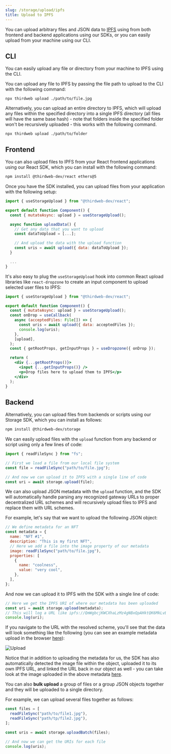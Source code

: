 ```yaml
---
slug: /storage/upload/ipfs
title: Upload to IPFS
---
```


You can upload arbitrary files and JSON data to [IPFS](https://ipfs.io) using from both frontend and backend applications using our SDKs, or you can easily upload from your machine using our CLI.

## CLI

You can easily upload any file or directory from your machine to IPFS using the CLI.

You can upload any file to IPFS by passing the file path to upload to the CLI with the following command:

```
npx thirdweb upload ./path/to/file.jpg
```

Alternatively, you can upload an entire directory to IPFS, which will upload any files within the specified directory into a single IPFS directory (all files will have the same base hash) - note that folders inside the specified folder won't be recursively uploaded - this works with the following command.

```
npx thirdweb upload ./path/to/folder
```

## Frontend

You can also upload files to IPFS from your React frontend applications using our React SDK, which you can install with the following command:

```bash npm2yarn
npm install @thirdweb-dev/react ethers@5
```

Once you have the SDK installed, you can upload files from your application with the following setup:

```jsx
import { useStorageUpload } from "@thirdweb-dev/react";

export default function Component() {
  const { mutateAsync: upload } = useStorageUpload();

  async function uploadData() {
    // Get any data that you want to upload
    const dataToUpload = [...];

    // And upload the data with the upload function
    const uris = await upload({ data: dataToUpload });
  }

  ...
}
```

It's also easy to plug the `useStorageUpload` hook into common React upload libraries like `react-dropzone` to create an input component to upload selected user files to IPFS:

```jsx
import { useStorageUpload } from "@thirdweb-dev/react";

export default function Component() {
  const { mutateAsync: upload } = useStorageUpload();
  const onDrop = useCallback(
    async (acceptedFiles: File[]) => {
      const uris = await upload({ data: acceptedFiles });
      console.log(uris);
    },
    [upload],
  );
  const { getRootProps, getInputProps } = useDropzone({ onDrop });

  return (
    <div {...getRootProps()}>
      <input {...getInputProps()} />
      <p>Drop files here to upload them to IPFS</p>
    </div>
  );
}
```

## Backend

Alternatively, you can upload files from backends or scripts using our Storage SDK, which you can install as follows:

```bash npm2yarn
npm install @thirdweb-dev/storage
```

We can easily upload files with the `upload` function from any backend or script using only a few lines of code:

```jsx
import { readFileSync } from "fs";

// First we load a file from our local file system
const file = readFileSync("path/to/file.jpg");

// And now we can upload it to IPFS with a single line of code
const uri = await storage.upload(file);
```

We can also upload JSON metadata with the `upload` function, and the SDK will automatically handle parsing any recognized gateway URLs to proper decentralized URL schemes and will recursively upload files to IPFS and replace them with URL schemes.

For example, let's say that we want to upload the following JSON object:

```jsx
// We define metadata for an NFT
const metadata = {
  name: "NFT #1",
  description: "This is my first NFT",
  // Here we add a file into the image property of our metadata
  image: readFileSync("path/to/file.jpg"),
  properties: [
    {
      name: "coolness",
      value: "very cool",
    },
  ],
};
```

And now we can upload it to IPFS with the SDK with a single line of code:

```jsx
// Here we get the IPFS URI of where our metadata has been uploaded
const uri = await storage.upload(metadata);
// This will log a URL like ipfs://QmWgbcjKWCXhaLzMz4gNBxQpAHktQK6MkLvBkKXbsoWEEy/0
console.log(uri);
```

If you navigate to the URL with the resolved scheme, you'll see that the data will look something like the following (you can see an example metadata upload in the browser [here](https://gateway.ipfscdn.io/ipfs/QmWgbcjKWCXhaLzMz4gNBxQpAHktQK6MkLvBkKXbsoWEEy/0)):

![Upload](../assets/upload.png)

Notice that in addition to uploading the metadata for us, the SDK has also automatically detected the image file within the object, uploaded it to its own IPFS URL, and linked the URL back in our object as well - you can take look at the image uploaded in the above metadata [here](https://gateway.ipfscdn.io/ipfs/QmamvVM5kvsYjQJYs7x8LXKYGFkwtGvuRvqZsuzvpHmQq9/0).

You can also **bulk upload** a group of files or a group JSON objects together and they will be uploaded to a single directory.

For example, we can upload several files together as follows:

```jsx
const files = [
  readFileSync("path/to/file1.jpg"),
  readFileSync("path/tp/file2.jpg"),
];

const uris = await storage.uploadBatch(files);

// And now we can get the URIs for each file
console.log(uris);
```
